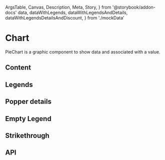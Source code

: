   ArgsTable,
  Canvas,
  Description,
  Meta,
  Story,
} from '@storybook/addon-docs'
  data,
  dataWithLegends,
  dataWithLegendsAndDetails,
  dataWithLegendsDetailsAndDiscount,
} from './mockData'

<Meta title="Components/Data Display/Chart/PieChart" />

# Chart

<Description>
  PieChart is a graphic component to show data and associated with a value.
</Description>

<Canvas>
  <Story name="Basic">
    <PieChart data={data} />
  </Story>
</Canvas>

## Content

<Canvas>
  <Story name="Content">
    <PieChart data={data} content="€20" />
  </Story>
</Canvas>

## Legends

<Canvas>
  <Story name="Legends">
    <PieChart data={dataWithLegends} content="€20" hasLegend />
  </Story>
</Canvas>

## Popper details

<Canvas>
  <Story name="Popper details">
    <PieChart data={dataWithLegendsAndDetails} content="€20" hasLegend />
  </Story>
</Canvas>

## Empty Legend

<Canvas>
  <Story name="Empty Legend">
    <PieChart emptyLegend="I'm alone in the dark" hasLegend />
  </Story>
</Canvas>

## Strikethrough

<Canvas>
  <Story name="Strikethrough">
    <PieChart hasLegend data={dataWithLegendsDetailsAndDiscount} content="€0" />
  </Story>
</Canvas>

## API

<ArgsTable of={PieChart} />
